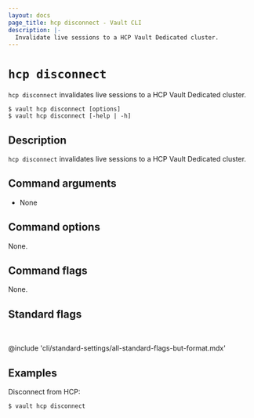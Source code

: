 ```yaml
---
layout: docs
page_title: hcp disconnect - Vault CLI
description: |-
  Invalidate live sessions to a HCP Vault Dedicated cluster.
---
```


# `hcp disconnect`

`hcp disconnect` invalidates live sessions to a HCP Vault Dedicated cluster.

<CodeBlockConfig hideClipboard>

```shell-session
$ vault hcp disconnect [options]
$ vault hcp disconnect [-help | -h]
```

</CodeBlockConfig>

## Description

`hcp disconnect` invalidates live sessions to a HCP Vault Dedicated cluster.


## Command arguments

- None

## Command options

None.

## Command flags

None.

## Standard flags

<br />

@include 'cli/standard-settings/all-standard-flags-but-format.mdx'

## Examples

Disconnect from HCP:

```shell-session
$ vault hcp disconnect
```
